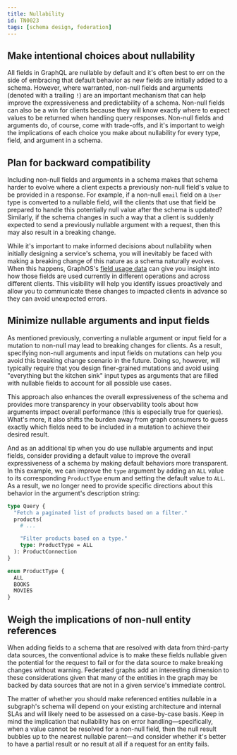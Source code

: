 ```yaml
---
title: Nullability
id: TN0023
tags: [schema design, federation]
---
```


## Make intentional choices about nullability

All fields in GraphQL are nullable by default and it's often best to err on the side of embracing that default behavior as new fields are initially added to a schema. However, where warranted, non-null fields and arguments (denoted with a trailing `!`) are an important mechanism that can help improve the expressiveness and predictability of a schema. Non-null fields can also be a win for clients because they will know exactly where to expect values to be returned when handling query responses. Non-null fields and arguments do, of course, come with trade-offs, and it's important to weigh the implications of each choice you make about nullability for every type, field, and argument in a schema.

## Plan for backward compatibility

Including non-null fields and arguments in a schema makes that schema harder to evolve where a client expects a previously non-null field's value to be provided in a response. For example, if a non-null `email` field on a `User` type is converted to a nullable field, will the clients that use that field be prepared to handle this potentially null value after the schema is updated? Similarly, if the schema changes in such a way that a client is suddenly expected to send a previously nullable argument with a request, then this may also result in a breaking change.

While it's important to make informed decisions about nullability when initially designing a service's schema, you will inevitably be faced with making a breaking change of this nature as a schema naturally evolves. When this happens, GraphOS's [field usage data](/graphos/metrics/field-usage) can give you insight into how those fields are used currently in different operations and across different clients. This visibility will help you identify issues proactively and allow you to communicate these changes to impacted clients in advance so they can avoid unexpected errors.

## Minimize nullable arguments and input fields

As mentioned previously, converting a nullable argument or input field for a mutation to non-null may lead to breaking changes for clients. As a result, specifying non-null arguments and input fields on mutations can help you avoid this breaking change scenario in the future. Doing so, however, will typically require that you design finer-grained mutations and avoid using "everything but the kitchen sink" input types as arguments that are filled with nullable fields to account for all possible use cases.

This approach also enhances the overall expressiveness of the schema and provides more transparency in your observability tools about how arguments impact overall performance (this is especially true for queries). What's more, it also shifts the burden away from graph consumers to guess exactly which fields need to be included in a mutation to achieve their desired result.

And as an additional tip when you do use nullable arguments and input fields, consider providing a default value to improve the overall expressiveness of a schema by making default behaviors more transparent. In this example, we can improve the `type` argument by adding an `ALL` value to its corresponding `ProductType` enum and setting the default value to `ALL`. As a result, we no longer need to provide specific directions about this behavior in the argument's description string:

```graphql
type Query {
  "Fetch a paginated list of products based on a filter."
  products(
    # ...

    "Filter products based on a type."
    type: ProductType = ALL
  ): ProductConnection
}

enum ProductType {
  ALL
  BOOKS
  MOVIES
}
```

## Weigh the implications of non-null entity references

When adding fields to a schema that are resolved with data from third-party data sources, the conventional advice is to make these fields nullable given the potential for the request to fail or for the data source to make breaking changes without warning. Federated graphs add an interesting dimension to these considerations given that many of the entities in the graph may be backed by data sources that are not in a given service's immediate control.

The matter of whether you should make referenced entities nullable in a subgraph's schema will depend on your existing architecture and internal SLAs and will likely need to be assessed on a case-by-case basis. Keep in mind the implication that nullability has on error handling—specifically, when a value cannot be resolved for a non-null field, then the null result bubbles up to the nearest nullable parent—and consider whether it's better to have a partial result or no result at all if a request for an entity fails.
